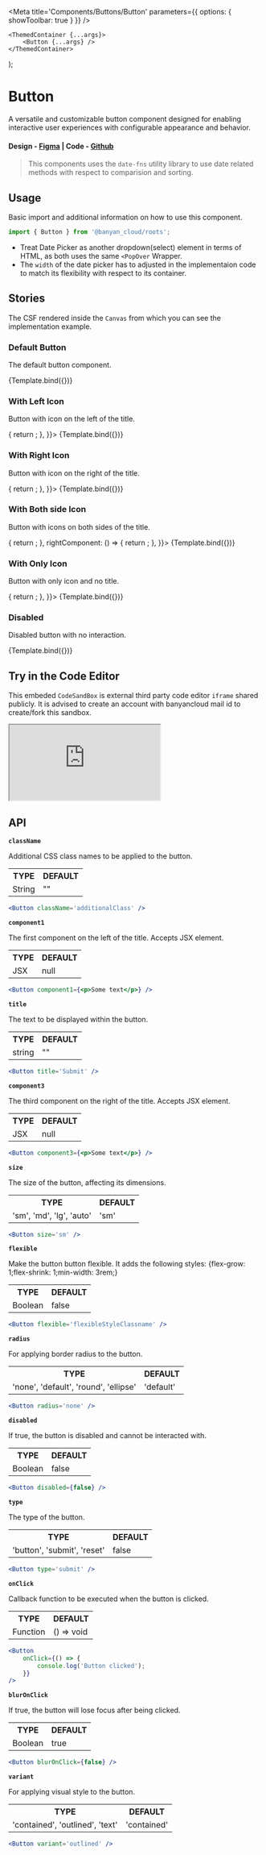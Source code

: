 

<Meta title='Components/Buttons/Button' parameters={{ options: { showToolbar: true } }} />

	<ThemedContainer {...args}>
		<Button {...args} />
	</ThemedContainer>
);

# Button

A versatile and customizable button component designed for enabling interactive user experiences with configurable appearance and behavior.

#### Design - [Figma](https://www.figma.com/file/e9opoAtQHBo4vFd6u0Co98/Component-Library?type=design&node-id=1-2&mode=design&t=doFoJhh78NiStend-0) | Code - [Github](https://github.com/banyandata-cloud/roots/tree/main/components/buttons/Button)

> This components uses the `date-fns` utility library to use date related methods with respect to comparision and sorting.

## Usage

Basic import and additional information on how to use this component.

```js
import { Button } from '@banyan_cloud/roots';
```

-   Treat Date Picker as another dropdown(select) element in terms of HTML, as both uses the same `<PopOver` Wrapper.
-   The `width` of the date picker has to adjusted in the implementaion code to match its flexibility with respect to its container.

## Stories

The CSF rendered inside the `Canvas` from which you can see the implementation example.

### Default Button

The default button component.

<Canvas>
	<Story
		name='Default Button'
		args={{
			title: 'Button Name',
			variant: 'contained',
			size: 'md',
			radius: 'default',
			color: 'primary',
		}}>
		{Template.bind({})}
	</Story>
</Canvas>

### With Left Icon

Button with icon on the left of the title.

<Canvas>
	<Story
		name='With left icon'
		args={{
			title: 'Button Name',
			variant: 'contained',
			size: 'md',
			radius: 'default',
			color: 'primary',
			leftComponent: () => {
				return <ArrowIcon height='24' width='24' color='#ffffff' />;
			},
		}}>
		{Template.bind({})}
	</Story>
</Canvas>

### With Right Icon

Button with icon on the right of the title.

<Canvas>
	<Story
		name='With right icon'
		args={{
			title: 'Button Name',
			variant: 'contained',
			size: 'md',
			radius: 'default',
			color: 'primary',
			rightComponent: () => {
				return <CopyIcon active height='12' width='12' color='#ffffff' />;
			},
		}}>
		{Template.bind({})}
	</Story>
</Canvas>

### With Both side Icon

Button with icons on both sides of the title.

<Canvas>
	<Story
		name='With both side icon'
		args={{
			title: 'Button Name',
			variant: 'contained',
			size: 'md',
			radius: 'default',
			color: 'primary',
			leftComponent: () => {
				return <ArrowIcon height='24' width='24' color='#ffffff' />;
			},
			rightComponent: () => {
				return <CopyIcon active height='12' width='12' color='#ffffff' />;
			},
		}}>
		{Template.bind({})}
	</Story>
</Canvas>

### With Only Icon

Button with only icon and no title.

<Canvas>
	<Story
		name='With only icon'
		args={{
			title: '',
			variant: 'contained',
			size: 'md',
			radius: 'default',
			color: 'primary',
			leftComponent: () => {
				return <ArrowIcon height='24' width='24' color='#ffffff' />;
			},
		}}>
		{Template.bind({})}
	</Story>
</Canvas>

### Disabled

Disabled button with no interaction.

<Canvas>
	<Story
		name='Disabled'
		args={{
			title: 'Button Name',
			variant: 'contained',
			size: 'md',
			radius: 'default',
			color: 'secondary',
			disabled: true,
		}}>
		{Template.bind({})}
	</Story>
</Canvas>

## Try in the Code Editor

This embeded `CodeSandBox` is external third party code editor `iframe` shared publicly. It is advised to create an account with banyancloud mail id to create/fork this sandbox.

<iframe
	src='https://codesandbox.io/embed/banyancloud-Button-2m9sk7?fontsize=14&hidenavigation=1&theme=dark'
	style={{ width: '100%', height: '500px', border: 0, borderRadius: '4px', overflow: 'hidden' }}
	title='BanyanCloud - Button'
	allow='accelerometer; ambient-light-sensor; camera; encrypted-media; geolocation; gyroscope; hid; microphone; midi; payment; usb; vr; xr-spatial-tracking'
	sandbox='allow-forms allow-modals allow-popups allow-presentation allow-same-origin allow-scripts'></iframe>

## API

**`className`**

Additional CSS class names to be applied to the button.

<table style={{ width: '100%' }}>
	<tr>
		<th style={{ textAlign: 'left', width: '50%' }}>TYPE</th>
		<th style={{ textAlign: 'left', width: '50%' }}>DEFAULT</th>
	</tr>
	<tr>
		<td>String</td>
		<td>""</td>
	</tr>
</table>

```jsx
<Button className='additionalClass' />
```

**`component1`**

The first component on the left of the title. Accepts JSX element.

<table style={{ width: '100%' }}>
	<tr>
		<th style={{ textAlign: 'left', width: '50%' }}>TYPE</th>
		<th style={{ textAlign: 'left', width: '50%' }}>DEFAULT</th>
	</tr>
	<tr>
		<td>JSX</td>
		<td>null</td>
	</tr>
</table>

```jsx
<Button component1={<p>Some text</p>} />
```

**`title`**

The text to be displayed within the button.

<table style={{ width: '100%' }}>
	<tr>
		<th style={{ textAlign: 'left', width: '50%' }}>TYPE</th>
		<th style={{ textAlign: 'left', width: '50%' }}>DEFAULT</th>
	</tr>
	<tr>
		<td>string</td>
		<td>""</td>
	</tr>
</table>

```jsx
<Button title='Submit' />
```

**`component3`**

The third component on the right of the title. Accepts JSX element.

<table style={{ width: '100%' }}>
	<tr>
		<th style={{ textAlign: 'left', width: '50%' }}>TYPE</th>
		<th style={{ textAlign: 'left', width: '50%' }}>DEFAULT</th>
	</tr>
	<tr>
		<td>JSX</td>
		<td>null</td>
	</tr>
</table>

```jsx
<Button component3={<p>Some text</p>} />
```

**`size`**

The size of the button, affecting its dimensions.

<table style={{ width: '100%' }}>
	<tr>
		<th style={{ textAlign: 'left', width: '50%' }}>TYPE</th>
		<th style={{ textAlign: 'left', width: '50%' }}>DEFAULT</th>
	</tr>
	<tr>
		<td>'sm', 'md', 'lg', 'auto'</td>
		<td>'sm'</td>
	</tr>
</table>

```jsx
<Button size='sm' />
```

**`flexible`**

Make the button button flexible. It adds the following styles: {flex-grow: 1;flex-shrink: 1;min-width: 3rem;}

<table style={{ width: '100%' }}>
	<tr>
		<th style={{ textAlign: 'left', width: '50%' }}>TYPE</th>
		<th style={{ textAlign: 'left', width: '50%' }}>DEFAULT</th>
	</tr>
	<tr>
		<td>Boolean</td>
		<td>false</td>
	</tr>
</table>

```jsx
<Button flexible='flexibleStyleClassname' />
```

**`radius`**

For applying border radius to the button.

<table style={{ width: '100%' }}>
	<tr>
		<th style={{ textAlign: 'left', width: '50%' }}>TYPE</th>
		<th style={{ textAlign: 'left', width: '50%' }}>DEFAULT</th>
	</tr>
	<tr>
		<td>'none', 'default', 'round', 'ellipse'</td>
		<td>'default'</td>
	</tr>
</table>

```jsx
<Button radius='none' />
```

**`disabled`**

If true, the button is disabled and cannot be interacted with.

<table style={{ width: '100%' }}>
	<tr>
		<th style={{ textAlign: 'left', width: '50%' }}>TYPE</th>
		<th style={{ textAlign: 'left', width: '50%' }}>DEFAULT</th>
	</tr>
	<tr>
		<td>Boolean</td>
		<td>false</td>
	</tr>
</table>

```jsx
<Button disabled={false} />
```

**`type`**

The type of the button.

<table style={{ width: '100%' }}>
	<tr>
		<th style={{ textAlign: 'left', width: '50%' }}>TYPE</th>
		<th style={{ textAlign: 'left', width: '50%' }}>DEFAULT</th>
	</tr>
	<tr>
		<td>'button', 'submit', 'reset'</td>
		<td>false</td>
	</tr>
</table>

```jsx
<Button type='submit' />
```

**`onClick`**

Callback function to be executed when the button is clicked.

<table style={{ width: '100%' }}>
	<tr>
		<th style={{ textAlign: 'left', width: '50%' }}>TYPE</th>
		<th style={{ textAlign: 'left', width: '50%' }}>DEFAULT</th>
	</tr>
	<tr>
		<td>Function</td>
		<td>() => void</td>
	</tr>
</table>

```jsx
<Button
	onClick={() => {
		console.log('Button clicked');
	}}
/>
```

**`blurOnClick`**

If true, the button will lose focus after being clicked.

<table style={{ width: '100%' }}>
	<tr>
		<th style={{ textAlign: 'left', width: '50%' }}>TYPE</th>
		<th style={{ textAlign: 'left', width: '50%' }}>DEFAULT</th>
	</tr>
	<tr>
		<td>Boolean</td>
		<td>true</td>
	</tr>
</table>

```jsx
<Button blurOnClick={false} />
```

**`variant`**

For applying visual style to the button.

<table style={{ width: '100%' }}>
	<tr>
		<th style={{ textAlign: 'left', width: '50%' }}>TYPE</th>
		<th style={{ textAlign: 'left', width: '50%' }}>DEFAULT</th>
	</tr>
	<tr>
		<td>'contained', 'outlined', 'text'</td>
		<td>'contained'</td>
	</tr>
</table>

```jsx
<Button variant='outlined' />
```
